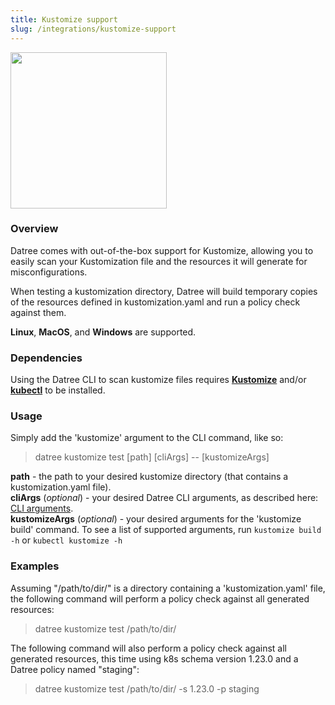 ```yaml
---
title: Kustomize support
slug: /integrations/kustomize-support
---
```


<img src='/img/official-integrations/1.avif' alt='' width='250px' />

### Overview

Datree comes with out-of-the-box support for Kustomize, allowing you to easily scan your Kustomization file and the resources it will generate for misconfigurations.

When testing a kustomization directory, Datree will build temporary copies of the resources defined in kustomization.yaml and run a policy check against them.

**Linux**, **MacOS**, and **Windows** are supported.

### Dependencies

Using the Datree CLI to scan kustomize files requires [**Kustomize**](https://kustomize.io/) and/or [**kubectl**](https://kubernetes.io/docs/tasks/tools/) to be installed.

### Usage

Simply add the 'kustomize' argument to the CLI command, like so:

> datree kustomize test \[path\] \[cliArgs\] -- \[kustomizeArgs\]

**path** - the path to your desired kustomize directory (that contains a kustomization.yaml file).  
**cliArgs** (*optional*) - your desired Datree CLI arguments, as described here: [CLI arguments](/setup/cli-arguments).  
**kustomizeArgs** (*optional*) - your desired arguments for the 'kustomize build' command. To see a list of supported arguments, run `kustomize build -h` or `kubectl kustomize -h`  

### Examples

Assuming "/path/to/dir/" is a directory containing a 'kustomization.yaml' file, the following command will perform a policy check against all generated resources:

> datree kustomize test /path/to/dir/

The following command will also perform a policy check against all generated resources, this time using k8s schema version 1.23.0 and a Datree policy named "staging":

> datree kustomize test /path/to/dir/ -s 1.23.0 -p staging
